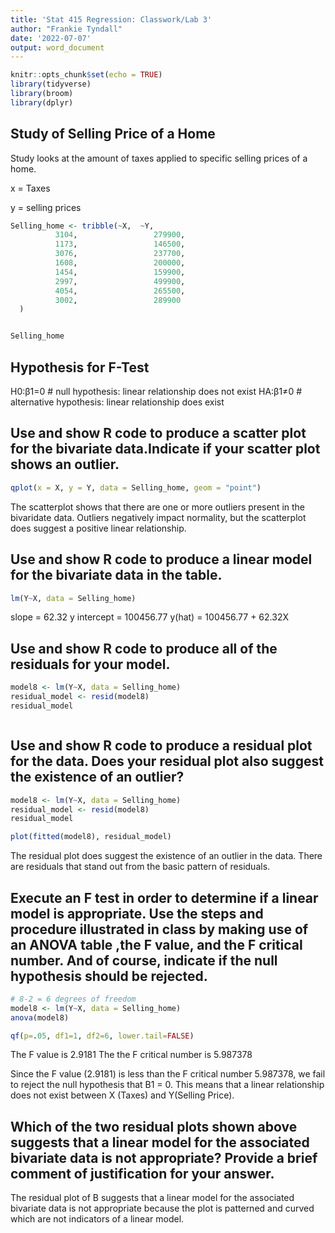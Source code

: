 ```yaml
---
title: 'Stat 415 Regression: Classwork/Lab 3'
author: "Frankie Tyndall"
date: '2022-07-07'
output: word_document
---
```


```r
knitr::opts_chunk$set(echo = TRUE)
library(tidyverse)
library(broom)
library(dplyr)
```

## Study of Selling Price of a Home

Study looks at the amount of taxes applied to specific 
selling prices of a home.

x = Taxes

y = selling prices

```r
Selling_home <- tribble(~X,  ~Y,
          3104,                 279900,
          1173,                 146500,
          3076,                 237700,
          1608,                 200000,
          1454,                 159900,
          2997,                 499900,
          4054,                 265500,
          3002,                 289900
  ) 


Selling_home
```
## Hypothesis for F-Test

H0:β1=0 # null hypothesis: linear relationship does not exist
HA:β1≠0 # alternative hypothesis: linear relationship does exist


## Use and show R code to produce a scatter plot for the bivariate data.Indicate if your scatter plot shows an outlier.


```r
qplot(x = X, y = Y, data = Selling_home, geom = "point")

```
The scatterplot shows that there are one or more outliers present in the bivaridate data. Outliers negatively impact normality, but
the scatterplot does suggest a positive linear relationship.

## Use and show R code to produce a linear model for the bivariate data in the table.

```r
lm(Y~X, data = Selling_home)


```
slope = 62.32 
y intercept =  100456.77
y(hat) = 100456.77 + 62.32X

## Use and show R code to produce all of the residuals for your model.

```r
model8 <- lm(Y~X, data = Selling_home)
residual_model <- resid(model8)
residual_model



```
## Use and show R code to produce a residual plot for the data. Does your residual plot also suggest the existence of an outlier?

```r
model8 <- lm(Y~X, data = Selling_home)
residual_model <- resid(model8)
residual_model

plot(fitted(model8), residual_model)
```
The residual plot does suggest the existence of an outlier in the data. There
are residuals that stand out from the basic pattern of residuals. 

##  Execute an F test in order to determine if a linear model is appropriate.  Use the steps and procedure illustrated in class by making use of an ANOVA table ,the F value, and the F critical number. And of course, indicate if the null hypothesis should be rejected.

```r
# 8-2 = 6 degrees of freedom 
model8 <- lm(Y~X, data = Selling_home)
anova(model8)

qf(p=.05, df1=1, df2=6, lower.tail=FALSE)

```
The F value is 2.9181
The the F critical number is 5.987378

Since the F value (2.9181) is less than the F critical number 5.987378, we fail to reject the null hypothesis that B1 = 0. This means that a linear relationship does not exist between X (Taxes) and  Y(Selling Price).

## Which of the two residual plots shown above suggests that a linear model for the associated bivariate data is not appropriate?  Provide a brief comment of justification for your answer.

The residual plot of B suggests that a linear model for the associated bivariate data is not appropriate because the plot is patterned and curved which are not 
indicators of a linear model.
